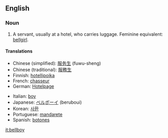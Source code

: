 ==English==

===Noun===
{{en-noun}}

#A servant, usually at a hotel, who carries luggage.  Feminine equivalent: [[bellgirl]].

====Translations====
{{top}}
*Chinese (simplified): [[服务生]] (fuwu-sheng)
*Chinese (traditional): [[服務生]]
*Finnish: [[hotellipoika]]
*French: [[chasseur]]
*German: [[Hotelpage]]
{{mid}}
*Italian: [[boy]] {{m}}
*Japanese: [[ベルボーイ]] (beruboui)
*Korean: [[사환]]
*Portuguese: [[mandarete]]
*Spanish: [[botones]]
{{bottom}}

[[it:bellboy]]
